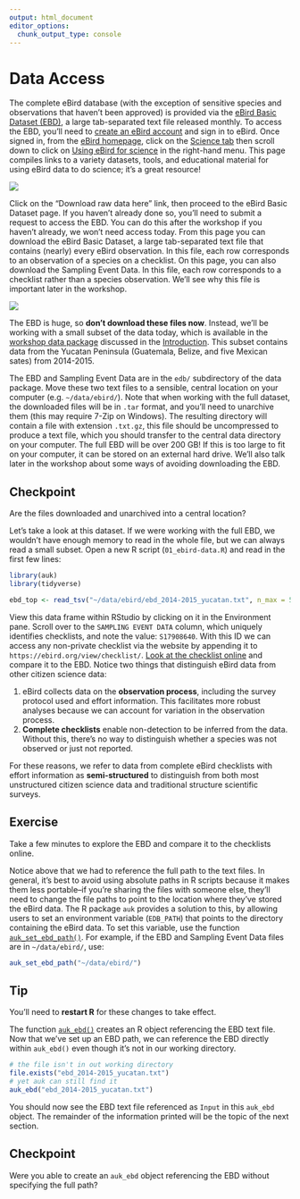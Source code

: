 ```yaml
---
output: html_document
editor_options: 
  chunk_output_type: console
---
```


# Data Access {#access}

The complete eBird database (with the exception of sensitive species and observations that haven't been approved) is provided via the [eBird Basic Dataset (EBD)](https://ebird.org/science/download-ebird-data-products), a large tab-separated text file released monthly. To access the EBD, you'll need to [create an eBird account](https://secure.birds.cornell.edu/cassso/account/create) and sign in to eBird. Once signed in, from the [eBird homepage](https://ebird.org/), click on the [Science tab](https://ebird.org/science) then scroll down to click on [Using eBird for science](https://ebird.org/science/download-ebird-data-products) in the right-hand menu. This page compiles links to a variety datasets, tools, and educational material for using eBird data to do science; it's a great resource!

![](assets/img/03_access_science.png)

Click on the "Download raw data here" link, then proceed to the eBird Basic Dataset page. If you haven't already done so, you'll need to submit a request to access the EBD. You can do this after the workshop if you haven't already, we won't need access today. From this page you can download the eBird Basic Dataset, a large tab-separated text file that contains (nearly) every eBird observation. In this file, each row corresponds to an observation of a species on a checklist. On this page, you can also download the Sampling Event Data. In this file, each row corresponds to a checklist rather than a species observation. We'll see why this file is important later in the workshop.

![](assets/img/03_access_ebd.png)

The EBD is huge, so **don't download these files now**. Instead, we'll be working with a small subset of the data today, which is available in the [workshop data package](https://github.com/mstrimas/ebp-workshop/raw/master/raw-data/ebp-workshop-data.zip) discussed in the [Introduction](#intro). This subset contains data from the Yucatan Peninsula (Guatemala, Belize, and five Mexican sates) from 2014-2015.

The EBD and Sampling Event Data are in the `edb/` subdirectory of the data package. Move these two text files to a sensible, central location on your computer (e.g. `~/data/ebird/`). Note that when working with the full dataset, the downloaded files will be in `.tar` format, and you'll need to unarchive them (this may require 7-Zip on Windows). The resulting directory will contain a file with extension `.txt.gz`, this file should be uncompressed to produce a text file, which you should transfer to the central data directory on your computer. The full EBD will be over 200 GB! If this is too large to fit on your computer, it can be stored on an external hard drive. We'll also talk later in the workshop about some ways of avoiding downloading the EBD.

<div class="checkpoint">
  <h2>Checkpoint</h2>
  Are the files downloaded and unarchived into a central location?
</div>

Let's take a look at this dataset. If we were working with the full EBD, we wouldn't have enough memory to read in the whole file, but we can always read a small subset. Open a new R script (`01_ebird-data.R`) and read in the first few lines:

```r
library(auk)
library(tidyverse)

ebd_top <- read_tsv("~/data/ebird/ebd_2014-2015_yucatan.txt", n_max = 5)
```

View this data frame within RStudio by clicking on it in the Environment pane. Scroll over to the `SAMPLING EVENT DATA` column, which uniquely identifies checklists, and note the value: `S17908640`. With this ID we can access any non-private checklist via the website by appending it to `https://ebird.org/view/checklist/`. [Look at the checklist online](https://ebird.org/view/checklist/S17908640) and compare it to the EBD. Notice two things that distinguish eBird data from other citizen science data:

1. eBird collects data on the **observation process**, including the survey protocol used and effort information. This facilitates more robust analyses because we can account for variation in the observation process.
2. **Complete checklists** enable non-detection to be inferred from the data. Without this, there's no way to distinguish whether a species was not observed or just not reported.

For these reasons, we refer to data from complete eBird checklists with effort information as **semi-structured** to distinguish from both most unstructured citizen science data and traditional structure scientific surveys.

<div class="exercise">
  <h2>Exercise</h2>
  Take a few minutes to explore the EBD and compare it to the checklists online.
</div>

Notice above that we had to reference the full path to the text files. In general, it's best to avoid using absolute paths in R scripts because it makes them less portable–if you're sharing the files with someone else, they'll need to change the file paths to point to the location where they've stored the eBird data. The R package `auk` provides a solution to this, by allowing users to set an environment variable (`EDB_PATH`) that points to the directory containing the eBird data. To set this variable, use the function [`auk_set_ebd_path()`](https://cornelllabofornithology.github.io/auk/reference/auk_set_ebd_path.html). For example, if the EBD and Sampling Event Data files are in `~/data/ebird/`, use:

```r
auk_set_ebd_path("~/data/ebird/")
```

<div class="tip">
  <h2>Tip</h2>
  You'll need to **restart R** for these changes to take effect.
</div>

The function [`auk_ebd()`](https://cornelllabofornithology.github.io/auk/reference/auk_ebd.html) creates an R object referencing the EBD text file. Now that we've set up an EBD path, we can reference the EBD directly within `auk_ebd()` even though it's not in our working directory.

```r
# the file isn't in out working directory
file.exists("ebd_2014-2015_yucatan.txt")
# yet auk can still find it
auk_ebd("ebd_2014-2015_yucatan.txt")
```

You should now see the EBD text file referenced as `Input` in this `auk_ebd` object. The remainder of the information printed will be the topic of the next section.

<div class="checkpoint">
  <h2>Checkpoint</h2>
  Were you able to create an `auk_ebd` object referencing the EBD without specifying the full path?
</div>